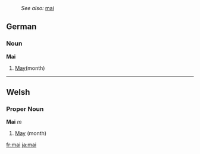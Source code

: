 :''See also:'' [[mai]]
==German==
===Noun===
'''Mai'''

# [[May]](month)

----
==Welsh==
===Proper Noun===
'''Mai''' ''m''
# [[May]] (month)

[[fr:mai]]
[[ja:mai]]